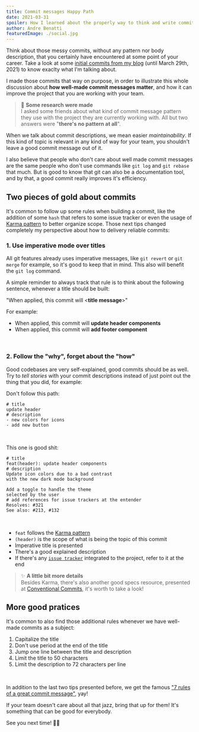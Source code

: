 ```yaml
---
title: Commit messages Happy Path
date: 2021-03-31
spoiler: How I learned about the properly way to think and write commit messages 
author: Andre Benatti
featuredImage: ./social.jpg
---
```


Think about those messy commits, without any pattern nor body description, that you certainly have encountered at some point of your career. Take a look at some [initial commits from my blog](https://github.com/dotpegaso/personal-blog/commits/master) (until March 29th, 2021) to know exaclty what I'm talking about.

I made those commits that way on purpose, in order to illustrate this whole discussion about __how well-made commit messages matter__, and how it can improve the project that you are working with your team.

> 🔬 **Some research were made**  
> I asked some friends about what kind of 
> commit message pattern they use with the
> project they are currently working with.
> All but two answers were "__there's no pattern at all__".

When we talk about commit descriptions, we mean easier *maintainability*. If this kind of topic is relevant in any kind of way for your team, you shouldn't leave a good commit message out of it.

I also believe that people who don't care about well made commit messages are the same people who don't use commands like `git log` and `git rebase` that much. But is good to know that git can also be a documentation tool, and by that, a good commit really improves it's efficiency.

## __Two pieces of gold about commits__

It's common to follow up some rules when building a commit, like the addition of some `hash` that refers to some issue tracker or even the usage of [Karma pattern](https://karma-runner.github.io/0.10/dev/git-commit-msg.html) to better organize scope. Those next tips changed completely my perspective about how to delivery reliable commits:  

### __1. Use imperative mode over titles__ ###
All git features already uses imperative messages, like `git revert` or `git merge` for example, so it's good to keep that in mind. This also will benefit the `git log` command.

A simple reminder to always track that rule is to think about the following sentence, whenever a title should be built:  

"When applied, this commit will <__title message__>"  

For example:  
  - When applied, this commit will __update header components__
  - When applied, this commit will __add footer component__  

<br />

### __2. Follow the "why", forget about the "how"__  

Good codebases are very self-explained, good commits should be as well. Try to *tell stories* with your commit descriptions instead of just point out the thing that you did, for example:  

Don't follow this path:

```git
# title
update header
# description
- new colors for icons
- add new button
```
<br />

This one is good shit:
```git
# title
feat(header): update header components
# description
Update icon colors due to a bad contrast
with the new dark mode background

Add a toggle to handle the theme
selected by the user
# add references for issue trackers at the entender
Resolves: #321
See also: #213, #132
```
<br />

- `feat` follows the [Karma pattern](https://karma-runner.github.io/0.10/dev/git-commit-msg.html)  
- `(header)` is the scope of what is being the topic of this commit  
- Imperative title is presented
- There's a good explained description
- If there's any [`issue tracker`](https://help.clubhouse.io/hc/en-us/articles/207540323-Using-Branches-and-Pull-Requests-with-the-Clubhouse-VCS-Integrations) integrated to the project, refer to it at the end  

> ✨ __A little bit more details__  
> Besides Karma, there's also another good specs resource, presented at [Conventional Commits](https://www.conventionalcommits.org), it's worth to take a look!  

## More good pratices

It's common to also find those additional rules whenever we have well-made commits as a subject:

1. Capitalize the title
2. Don't use period at the end of the title
3. Jump one line between the title and description
4. Limit the title to 50 characters
5. Limit the description to 72 characters per line

<br />

In addition to the last two tips presented before, we get the famous ["7 rules of a great commit message"](https://bit.ly/3u4uGTe), yay!  

If your team doesn't care about all that jazz, bring that up for them! It's something that can be good for everybody.

See you next time! 👋🏾